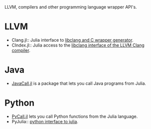 LLVM, compilers and other programming language wrapper API's.

= LLVM =
* Clang.jl:: Julia interface to [https://github.com/ihnorton/Clang.jl libclang and C wrapper generator].
* CIndex.jl:: Julia access to the [https://github.com/vtjnash/CIndex.jl libclang interface of the LLVM Clang compiler].

= Java =
* [http://aviks.github.io/JavaCall.jl/ JavaCall.jl] is a package that lets you call Java programs from Julia. 


= Python =
* [https://github.com/stevengj/PyCall.jl PyCall.jl] lets you call Python functions from the Julia language.
* PyJulia:: [https://github.com/jakebolewski/pyjulia python interface to julia].
